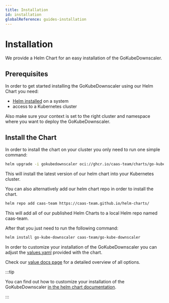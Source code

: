 ```yaml
---
title: Installation
id: installation
globalReference: guides-installation
---
```


# Installation

We provide a Helm Chart for an easy installation of the GoKubeDownscaler.

## Prerequisites

In order to get started installing the GoKubeDownscaler using our Helm Chart you need:

- [Helm installed](https://helm.sh/docs/intro) on a system
- access to a Kubernetes cluster

Also make sure your context is set to the right cluster and namespace where you want to deploy the GoKubeDownscaler.

## Install the Chart

In order to install the chart on your cluster you only need to run one simple command:

```bash
helm upgrade -i gokubedownscaler oci://ghcr.io/caas-team/charts/go-kube-downscaler
```

This will install the latest version of our helm chart into your Kubernetes cluster.

You can also alternatively add our helm chart repo in order to install the chart.

```bash
helm repo add caas-team https://caas-team.github.io/helm-charts/
```

This will add all of our published Helm Charts to a local Helm repo named caas-team.

After that you just need to run the following command:

```bash
helm install go-kube-downscaler caas-team/go-kube-downscaler
```

In order to customize your installation of the GoKubeDownscaler
you can adjust the [values.yaml](repo:deployments/chart/values.yaml) provided with the chart.

Check our [value docs page](ref:docs-values) for a detailed overview of all options.

:::tip

You can find out how to customize your installation of the GoKubeDownscaler [in the helm chart documentation](ref:docs-helm-values).

:::
